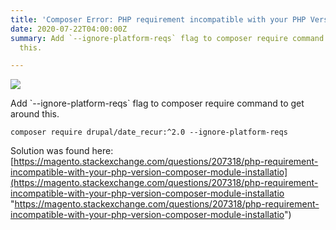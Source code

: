 ```yaml
---
title: 'Composer Error: PHP requirement incompatible with your PHP Version'
date: 2020-07-22T04:00:00Z
summary: Add `--ignore-platform-reqs` flag to composer require command to get around
  this.

---
```

![](../uploads/screen-shot-2020-07-22-at-9-54-28-am.png)

Add \`--ignore-platform-reqs\` flag to composer require command to get around this.

    composer require drupal/date_recur:^2.0 --ignore-platform-reqs

Solution was found here: [https://magento.stackexchange.com/questions/207318/php-requirement-incompatible-with-your-php-version-composer-module-installatio](https://magento.stackexchange.com/questions/207318/php-requirement-incompatible-with-your-php-version-composer-module-installatio "https://magento.stackexchange.com/questions/207318/php-requirement-incompatible-with-your-php-version-composer-module-installatio")